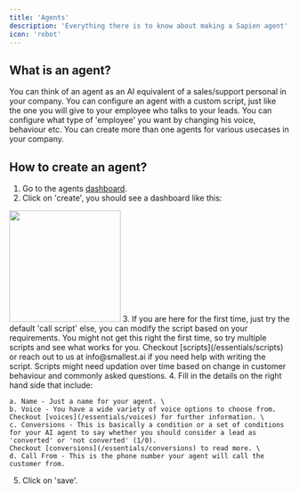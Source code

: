 ```yaml
---
title: 'Agents'
description: 'Everything there is to know about making a Sapien agent'
icon: 'robot'
---
```


## What is an agent?

You can think of an agent as an AI equivalent of a sales/support personal in your company.
You can configure an agent with a custom script, just like the one you will give to your employee 
who talks to your leads. You can configure what type of 'employee' you want by changing his voice, behaviour etc.
You can create more than one agents for various usecases in your company.

## How to create an agent?

1. Go to the agents [dashboard](https://sapien-beige.vercel.app/dashboard/agent).
2. Click on 'create', you should see a dashboard like this:
<img height="200" src="/images/agent-dashboard.png" />
3. If you are here for the first time, just try the default 'call script' else, you can modify the script based on your requirements. You might not get this right the first time,
so try multiple scripts and see what works for you. Checkout [scripts](/essentials/scripts) or reach out to us at info@smallest.ai if you need help
with writing the script. Scripts might need updation over time based on change in customer behaviour and commonly asked questions.
4. Fill in the details on the right hand side that include:

    a. Name - Just a name for your agent. \
    b. Voice - You have a wide variety of voice options to choose from. Checkout [voices](/essentials/voices) for further information. \
    c. Conversions - This is basically a condition or a set of conditions for your AI agent to say whether you should consider a lead as 'converted' or 'not converted' (1/0).
    Checkout [conversions](/essentials/conversions) to read more. \
    d. Call From - This is the phone number your agent will call the customer from.
5. Click on 'save'.


 
